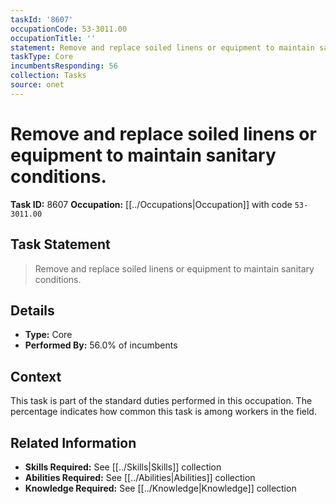 ```yaml
---
taskId: '8607'
occupationCode: 53-3011.00
occupationTitle: ''
statement: Remove and replace soiled linens or equipment to maintain sanitary conditions.
taskType: Core
incumbentsResponding: 56
collection: Tasks
source: onet
---
```

# Remove and replace soiled linens or equipment to maintain sanitary conditions.

**Task ID:** 8607
**Occupation:** [[../Occupations|Occupation]] with code `53-3011.00`

## Task Statement

> Remove and replace soiled linens or equipment to maintain sanitary conditions.

## Details

- **Type:** Core
- **Performed By:** 56.0% of incumbents

## Context

This task is part of the standard duties performed in this occupation. The percentage indicates how common this task is among workers in the field.

## Related Information

- **Skills Required:** See [[../Skills|Skills]] collection
- **Abilities Required:** See [[../Abilities|Abilities]] collection
- **Knowledge Required:** See [[../Knowledge|Knowledge]] collection
